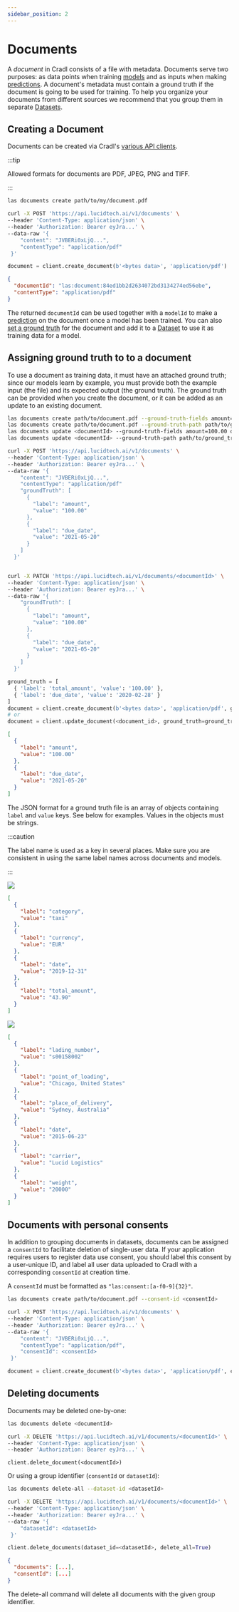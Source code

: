 ```yaml
---
sidebar_position: 2
---
```



# Documents

A _document_ in Cradl consists of a file with metadata. Documents serve two purposes: as data points when training [models](models.mdx) and as inputs when making [predictions](predictions.mdx). A document's metadata must contain a ground truth if the document is going to be used for training. To help you organize your documents from different sources we recommend that you group them in separate [Datasets](datasets.mdx).

## Creating a Document

Documents can be created via Cradl's [various API clients](../overview/installation.md).


:::tip

Allowed formats for documents are PDF, JPEG, PNG and TIFF.

:::

<Tabs groupId="programming-language">
<TabItem value="cli" label="CLI" default>

```bash
las documents create path/to/my/document.pdf
```

</TabItem>
<TabItem value="curl" label="cURL">

```bash
curl -X POST 'https://api.lucidtech.ai/v1/documents' \
--header 'Content-Type: application/json' \
--header 'Authorization: Bearer eyJra...' \
--data-raw '{
    "content": "JVBERi0xLjQ...",
    "contentType": "application/pdf"
 }'
```

</TabItem>
<TabItem value="python" label="Python">

```python
document = client.create_document(b'<bytes data>', 'application/pdf')
```

</TabItem>
</Tabs>


```json
{
  "documentId": "las:document:84ed1bb2d2634072bd3134274ed56ebe",
  "contentType": "application/pdf"
}
```

The returned `documentId` can be used together with a `modelId` to make a [prediction](predictions.mdx#making-a-prediction) on the document once a model has been trained. You can also [set a ground truth](documents.mdx#setting-ground-truths) for the document and add it to a [Dataset](datasets.mdx) to use it as training data for a model.

## Assigning ground truth to to a document

To use a document as training data, it must have an attached ground truth; since our models learn by example, you must provide both the example input \(the file\) and its expected output \(the ground truth\). The ground truth can be provided when you create the document, or it can be added as an update to an existing document.

<Tabs groupId="programming-language">
<TabItem value="cli" label="CLI" default>

```bash
las documents create path/to/document.pdf --ground-truth-fields amount=100.00 due_date='2021-05-20'
las documents create path/to/document.pdf --ground-truth-path path/to/ground_truth.json
las documents update <documentId> --ground-truth-fields amount=100.00 due_date='2021-05-20'
las documents update <documentId> --ground-truth-path path/to/ground_truth.json
```

</TabItem>
<TabItem value="curl" label="cURL">

```bash
curl -X POST 'https://api.lucidtech.ai/v1/documents' \
--header 'Content-Type: application/json' \
--header 'Authorization: Bearer eyJra...' \
--data-raw '{
    "content": "JVBERi0xLjQ...",
    "contentType": "application/pdf"
    "groundTruth": [
      {
        "label": "amount",
        "value": "100.00"
      },
      {
        "label": "due_date",
        "value": "2021-05-20"
      }
    ]
  }'


curl -X PATCH 'https://api.lucidtech.ai/v1/documents/<documentId>' \
--header 'Content-Type: application/json' \
--header 'Authorization: Bearer eyJra...' \
--data-raw '{
    "groundTruth": [
      {
        "label": "amount",
        "value": "100.00"
      },
      {
        "label": "due_date",
        "value": "2021-05-20"
      }
    ]
  }'
```

</TabItem>
<TabItem value="python" label="Python">

```python
ground_truth = [
  { 'label': 'total_amount', 'value': '100.00' },
  { 'label': 'due_date', 'value': '2020-02-28' }
]
document = client.create_document(b'<bytes data>', 'application/pdf', ground_truth=ground_truth)
# or
document = client.update_document(<document_id>, ground_truth=ground_truth)
```

</TabItem>
<TabItem value="ground-truth" label="ground_truth.json">

```json
[
  {
    "label": "amount",
    "value": "100.00"
  },
  {
    "label": "due_date",
    "value": "2021-05-20"
  }
]
```

</TabItem>
</Tabs>

The JSON format for a ground truth file is an array of objects containing `label` and `value` keys. See below for examples. Values in the objects must be strings.

:::caution

The label name is used as a key in several places. Make sure you are consistent in using the same label names across documents and models.

:::

<Tabs>
<TabItem value="document_1" label="example_1.png">

![](/img/concepts/lucidcab.png)

</TabItem>
<TabItem value="ground-truth_1" label="example_1_ground_truth.json">

```json
[
  {
    "label": "category",
    "value": "taxi"
  },
  {
    "label": "currency",
    "value": "EUR"
  },
  {
    "label": "date",
    "value": "2019-12-31"
  },
  {
    "label": "total_amount",
    "value": "43.90"
  }
]
```

</TabItem>
<TabItem value="document_2" label="example_2.png">

![](/img/concepts/bill_of_lading.png)

</TabItem>
<TabItem value="ground-truth_2" label="example_2_ground_truth.json">

```json
[
  {
    "label": "lading_number",
    "value": "s00158002"
  },
  {
    "label": "point_of_loading",
    "value": "Chicago, United States"
  },
  {
    "label": "place_of_delivery",
    "value": "Sydney, Australia"
  },
  {
    "label": "date",
    "value": "2015-06-23"
  },
  {
    "label": "carrier",
    "value": "Lucid Logistics"
  },
  {
    "label": "weight",
    "value": "20000"
  }
]
```

</TabItem>
</Tabs>

## Documents with personal consents

In addition to grouping documents in datasets, documents can be assigned a `consentId` to facilitate deletion of single-user data. If your application requires users to register data use consent, you should label this consent by a user-unique ID, and label all user data uploaded to Cradl with a corresponding `consentId` at creation time.

A `consentId` must be formatted as `"las:consent:[a-f0-9]{32}"`.

<Tabs groupId="programming-language">
<TabItem value="cli" label="CLI" default>

```bash
las documents create path/to/document.pdf --consent-id <consentId>
```

</TabItem>
<TabItem value="curl" label="cURL">

```bash
curl -X POST 'https://api.lucidtech.ai/v1/documents' \
--header 'Content-Type: application/json' \
--header 'Authorization: Bearer eyJra...' \
--data-raw '{
    "content": "JVBERi0xLjQ...",
    "contentType": "application/pdf",
    "consentId": <consentId>
 }'
```

</TabItem>
<TabItem value="python" label="Python">

```python
document = client.create_document(b'<bytes data>', 'application/pdf', consent_id=<consentId>)
```

</TabItem>
</Tabs>

## Deleting documents

Documents may be deleted one-by-one:

<Tabs groupId="programming-language">
<TabItem value="cli" label="CLI" default>

```bash
las documents delete <documentId>
```

</TabItem>
<TabItem value="curl" label="cURL">

```bash
curl -X DELETE 'https://api.lucidtech.ai/v1/documents/<documentId>' \
--header 'Content-Type: application/json' \
--header 'Authorization: Bearer eyJra...' \
```

</TabItem>
<TabItem value="python" label="Python">

```text
client.delete_document(<documentId>)
```

</TabItem>
</Tabs>

Or using a group identifier \(`consentId` or `datasetId`\):

<Tabs groupId="programming-language">
<TabItem value="cli" label="CLI" default>

```bash
las documents delete-all --dataset-id <datasetId>
```

</TabItem>
<TabItem value="curl" label="cURL">

```bash
curl -X DELETE 'https://api.lucidtech.ai/v1/documents/<documentId>' \
--header 'Content-Type: application/json' \
--header 'Authorization: Bearer eyJra...' \
--data-raw '{
    "datasetId": <datasetId>
 }'
```

</TabItem>
<TabItem value="python" label="Python">

```python
client.delete_documents(dataset_id=<datasetId>, delete_all=True)
```

</TabItem>
</Tabs>

```json
{
  "documents": [...],
  "consentId": [...]
}
```

The delete-all command will delete all documents with the given group identifier.

